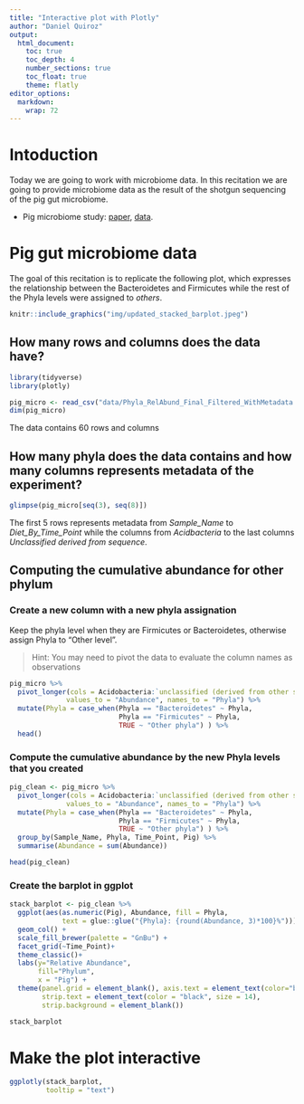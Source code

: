 ```yaml
---
title: "Interactive plot with Plotly"
author: "Daniel Quiroz"
output:
  html_document:
    toc: true
    toc_depth: 4
    number_sections: true
    toc_float: true
    theme: flatly
editor_options: 
  markdown: 
    wrap: 72
---
```


# Intoduction

Today we are going to work with microbiome data. In this recitation we
are going to provide microbiome data as the result of the shotgun sequencing
of the pig gut microbiome.

-   Pig microbiome study: [paper](https://journals.asm.org/doi/10.1128/spectrum.02506-22),
    [data](https://buckeyemailosu-my.sharepoint.com/:x:/g/personal/cooperstone_1_osu_edu/EY4vRHdMuKpOiuy-itag7ocB63AB3ukhjc0Y5jGRovfkvg?e=RnMz8e).
    
# Pig gut microbiome data

The goal of this recitation is to replicate the following plot, which
expresses the relationship between the Bacteroidetes and Firmicutes
while the rest of the Phyla levels were assigned to *others*.

```r
knitr::include_graphics("img/updated_stacked_barplot.jpeg")
```

## How many rows and columns does the data have?

```r
library(tidyverse)
library(plotly)

pig_micro <- read_csv("data/Phyla_RelAbund_Final_Filtered_WithMetadata.csv")
dim(pig_micro)
```

The data contains 60 rows and columns

## How many phyla does the data contains and how many columns represents metadata of the experiment?

```r
glimpse(pig_micro[seq(3), seq(8)])
```

The first 5 rows represents metadata from *Sample_Name* to
*Diet_By_Time_Point* while the columns from *Acidbacteria* to the last
columns *Unclassified derived from sequence*.

## Computing the cumulative abundance for other phylum

### Create a new column with a new phyla assignation

Keep the phyla level when they are Firmicutes or Bacteroidetes,
otherwise assign Phyla to "Other level".

> Hint: You may need to pivot the data to evaluate the column names as
> observations

```r
pig_micro %>% 
  pivot_longer(cols = Acidobacteria:`unclassified (derived from other sequences)`,
              values_to = "Abundance", names_to = "Phyla") %>% 
  mutate(Phyla = case_when(Phyla == "Bacteroidetes" ~ Phyla,
                           Phyla == "Firmicutes" ~ Phyla,
                           TRUE ~ "Other phyla") ) %>% 
  head()
```

### Compute the cumulative abundance by the new Phyla levels that you created

```r

pig_clean <- pig_micro %>% 
  pivot_longer(cols = Acidobacteria:`unclassified (derived from other sequences)`,
              values_to = "Abundance", names_to = "Phyla") %>% 
  mutate(Phyla = case_when(Phyla == "Bacteroidetes" ~ Phyla,
                           Phyla == "Firmicutes" ~ Phyla,
                           TRUE ~ "Other phyla") ) %>% 
  group_by(Sample_Name, Phyla, Time_Point, Pig) %>% 
  summarise(Abundance = sum(Abundance)) 

head(pig_clean)
```

### Create the barplot in ggplot

```r
stack_barplot <- pig_clean %>% 
  ggplot(aes(as.numeric(Pig), Abundance, fill = Phyla, 
             text = glue::glue("{Phyla}: {round(Abundance, 3)*100}%"))) + 
  geom_col() +
  scale_fill_brewer(palette = "GnBu") +
  facet_grid(~Time_Point)+
  theme_classic()+
  labs(y="Relative Abundance", 
       fill="Phylum",
       x = "Pig") +
  theme(panel.grid = element_blank(), axis.text = element_text(color="black"),
        strip.text = element_text(color = "black", size = 14), 
        strip.background = element_blank())

stack_barplot
```

# Make the plot interactive

```r
ggplotly(stack_barplot,
         tooltip = "text")
```
